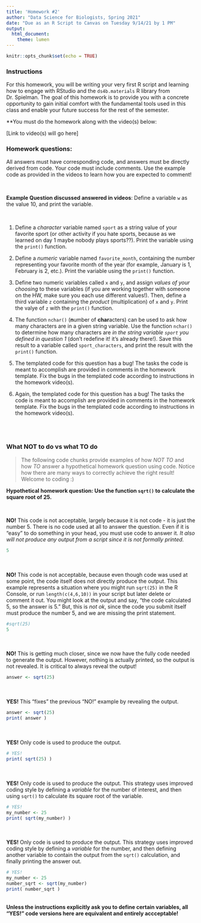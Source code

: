```yaml
---
title: 'Homework #2'
author: "Data Science for Biologists, Spring 2021"
date: "Due as an R Script to Canvas on Tuesday 9/14/21 by 1 PM"
output: 
  html_document:
    theme: lumen
---
```


```r
knitr::opts_chunk$set(echo = TRUE)
```

### Instructions

For this homework, you will be writing your very first R script and learning how to engage with RStudio and the `ds4b.materials` R library from Dr. Spielman. The goal of this homework is to provide you with a concrete opportunity to gain initial comfort with the fundamental tools used in this class and enable your future success for the rest of the semester.

**You must do the homework along with the video(s) below:

[Link to video(s) will go here]


### Homework questions:

All answers must have corresponding code, and answers must be directly derived from code. Your code must include comments. Use the example code as provided in the videos to learn how you are expected to comment!

<br>


**Example Question discussed answered in videos**: Define a variable `w` as the value 10, and print the variable.

<br>

1. Define a _character_ variable named `sport` as a string value of your favorite sport (or other activity if you hate sports, because as we learned on day 1 maybe nobody plays sports??). Print the variable using the `print()` function.

2. Define a _numeric_ variable named `favorite_month`, containing the number representing your favorite month of the year (for example, January is 1, February is 2, etc.). Print the variable using the `print()` function.

3. Define two numeric variables called `x` and `y`, and assign _values of your choosing_ to these variables (if you are working together with someone on the HW, make sure you each use different values!). Then, define a third variable `z` containing the _product_ (multiplication) of `x` and `y`. Print the valye of `z` with the `print()` function.

4. The function `nchar()` (**n**umber of **char**acters) can be used to ask how many characters are in a given string variable. Use the function `nchar()` to determine how many characters are _in the string variable `sport` you defined in question 1_ (don't redefine it! it's already there!). Save this result to a variable called `sport_characters`, and print the result with the `print()` function.

5. The templated code for this question has a bug! The tasks the code is meant to accomplish are provided in comments in the homework template. Fix the bugs in the templated code according to instructions in the homework video(s).

6. Again, the templated code for this question has a bug! The tasks the code is meant to accomplish are provided in comments in the homework template. Fix the bugs in the templated code according to instructions in the homework video(s).

<br><br>

### What NOT to do vs what TO do

> The following code chunks provide examples of how *NOT TO* and how *TO* answer a hypothetical homework question using code. Notice how there are many ways to correctly achieve the right result! Welcome to coding :)


**Hypothetical homework question: Use the function `sqrt()` to calculate the square root of 25.**

<br>

**NO!** This code is not acceptable, largely because it is not code - it is just the number 5. There is no code used at all to answer the question. Even if it is "easy" to do something in your head, you must use code to answer it. *It also will not produce any output from a script since it is not formally printed.*
```r
5
```

<br><br>
**NO!** This code is not acceptable, because even though code was used at some point, the code itself does not directly produce the output. This example represents a situation where you might run `sqrt(25)` in the R Console, or run `length(c(4,6,10))` in your script but later delete or comment it out. You might look at the output and say, "the code calculated 5, so the answer is 5." But, this is _not ok_, since the code you submit itself must produce the number 5, and we are missing the print statement.

```r
#sqrt(25)
5
```

<br><br>
**NO!** This is getting much closer, since we now have the fully code needed to generate the output. However, nothing is actually printed, so the output is not revealed. It is critical to always reveal the output!
```r
answer <- sqrt(25)
```


<br><br>
**YES!** This "fixes" the previous "NO!" example by revealing the output.
```r
answer <- sqrt(25)
print( answer )
```
<br><br>
**YES!** Only code is used to produce the output.
```r
# YES!
print( sqrt(25) )
```

<br><br>
**YES!** Only code is used to produce the output. This strategy uses improved coding style by defining a _variable_ for the number of interest, and then using `sqrt()` to calculate its square root of the variable.
```r
# YES!
my_number <- 25
print( sqrt(my_number) )
```
<br><br>
**YES!** Only code is used to produce the output. This strategy uses improved coding style by defining a _variable_ for the number, and then defining another variable to contain the output from the `sqrt()` calculation, and finally printing the answer out.
```r
# YES!
my_number <- 25
number_sqrt <- sqrt(my_number)
print( number_sqrt )
```
<br>
**Unless the instructions explicitly ask you to define certain variables, all "YES!" code versions here are equivalent and entirely accceptable!**
